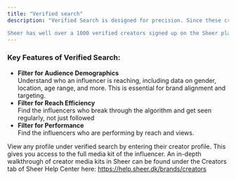 ```yaml
---
title: "Verified search"
description: "Verified Search is designed for precision. Since these creators have directly connected their accounts to Sheer, you can trust the data you’re working with - perfect for evaluating partnerships or diving deep into campaign performance.

Sheer has well over a 1000 verified creators signed up on the Sheer platform."
---
```


### Key Features of Verified Search:

- **Filter for Audience Demographics**\
  Understand who an influencer is reaching, including data on gender, location, age range, and more. This is essential for brand alignment and targeting.
- **Filter for Reach Efficiency**\
  Find the influencers who break through the algorithm and get seen regularly, not just followed
- **Filter for Performance**\
  Find the influencers who are performing by reach and views.

View any profile under verified search by entering their creator profile. This gives you access to the full media kit of the influencer. An in-depth walkthrough of creator media kits in Sheer can be found under the Creators tab of Sheer Help Center here: https://help.sheer.dk/brands/creators